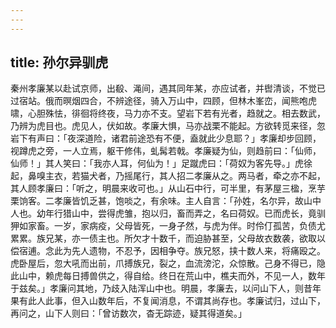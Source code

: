 ```yaml
---
---
---
```

title: 孙尔异驯虎
---



秦州孝廉某以赴试京师，出殽、渑间，遇其同年某，亦应试者，并辔清谈，不觉已过宿站。俄而暝烟四合，不辨途径，骑入万山中，四顾，但林木峯峦，闻熊咆虎啸，心胆殊怯，徘徊将终夜，马力亦不支。望岩下若有光者，趋就之。相去数武，乃辨为虎目也。虎见人，伏如故。孝廉大惧，马亦战栗不能起。方欲转觅来径，忽岩下有声曰：「夜深道险，诸君前途恐有不便，盍就此少息耶？」孝廉却步回顾，视蹲虎之旁，一人立焉，躯干修伟，虬髯若戟。孝廉疑为仙，则趋前曰：「仙师，仙师！」其人笑曰：「我亦人耳，何仙为！」足蹴虎曰：「荷奴为客先导。」虎徐起，鼻嗅主衣，若猫犬者，乃摇尾行，其人招二孝廉从之。两马者，牵之亦不起，其人顾孝廉曰：「听之，明晨来收可也。」从山石中行，可半里，有茅屋三楹，烹芋栗饷客。二孝廉皆饥乏甚，饱啖之，有余味。主人自言：「孙姓，名尔异，故山中人也。幼年行猎山中，尝得虎雏，抱以归，畜而弄之，名曰荷奴。已而虎长，竟驯狎如家畜。一岁，家病疫，父母皆死，一身孑然，与虎为伴。时伶仃孤苦，负债尤累累。族兄某，亦一债主也。所欠才十数千，而迫胁甚至，父母故衣数袭，欲取以偿宿逋。念此为先人遗物，不忍予，因相争夺。族兄怒，挟十数人来，将痛殴之。虎卧屋后，忽大吼而出前，爪搏族兄，裂之，血流滂沱，众惊散。己身不得已，隐此山中，赖虎每日搏兽供之，得自给。终日在荒山中，樵夫而外，不见一人，数年于兹矣。」孝廉问其地，乃歧入陆浑山中也。明晨，孝廉去，以问山下人，则昔年果有此人此事，但入山数年后，不复闻消息，不谓其尚存也。孝廉试归，过山下，再问之，山下人则曰：「曾访数次，杳无踪迹，疑其得道矣。」